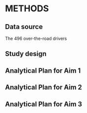 # METHODS

## Data source

The 496 over-the-road drivers


## Study design



## Analytical Plan for Aim 1



## Analytical Plan for Aim 2





## Analytical Plan for Aim 3


